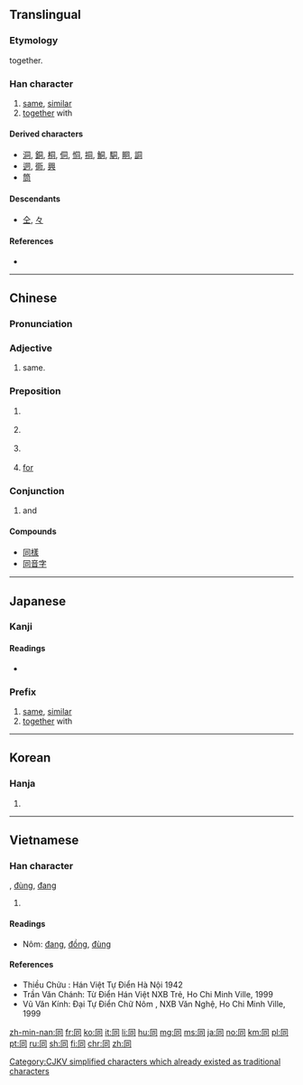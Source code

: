 <!--{{also|仝|衕}}-->
{{also|何|向|回|伺}}
==Translingual==
{{stroke order|type=animate}}
{{stroke order|strokes=6}}

===Etymology===
{{Han etyl}}
{{Han compound|凡|口|t1=all|t2=mouth|ls=ic}} together.

===Han character===
{{Han char|rn=30|rad=口|as=03|sn=6|four=7722<sub>0</sub>|canj=月一口 (BMR)|ids=⿵冂𠮛}}

# [[same]], [[similar]]
# [[together]] with

====Derived characters====
<!-- sorted by where this component is placed: right, middle, bottom -->
* [[洞]], [[銅]], [[桐]], [[侗]], [[恫]], [[挏]], [[鮦]], [[駧]], [[眮]], [[詷]]
* [[迵]], [[衕]], [[興]]
* [[筒]]

====Descendants====
* [[仝]], [[々]]

====References====
* {{Han ref|kx=0175.060|dkj=03294|dj=0389.060|hdz=10578.010|uh=540C|ud=21516|bh=A650|bd=42576}}

----

==Chinese==
{{zh-hanzi-box|同|同/[[衕]]}}

===Pronunciation===
{{zh-pron
|m=tóng
|c=dung6,tung4
|h=pfs=thùng
|mn=tâng/tông
|mc=y
|oc=y
|ma=
|cat=a
}}

===Adjective===
{{zh-adj}}
# same.
#:{{zh-usex|同 一個 世界，同 一個 夢想。|One World, One Dream. (literally "The '''Same''' World, The '''Same''' Dream")}}

===Preposition===
{{zh-prep}}
# {{non-gloss definition|Indicating accompany.}}
#:{{zh-usex|我 同 你 去|I am going '''with''' you.}}
# {{non-gloss definition|Indicating relationship.}}
#:{{zh-usex|他 同 這 件 事 無關。|He has nothing to do '''with''' this.}}
# {{non-gloss definition|Indicating comparison.}}
#:{{zh-usex|今年 的 氣候 同 往年 不 一樣。|The climate this year is different '''from''' which of the past.}}
# {{cx|Cantonese|lang=zh}} [[for]]
#: {{zh-usex|同 我 攞{lo2} 一 罐 甜酸醬，唔該。|Please get me some sweet-and-sour sauce.|C}}

===Conjunction===
{{zh-con}}
#and

====Compounds====
* [[同樣]]
* [[同音字]]

----

==Japanese==

===Kanji===
{{ja-kanji|grade=2|rs=口03}}

====Readings====
* {{ja-readings|goon=[[づう]] (zū)|kanon=[[とう]] (tō)|kanyoon=[[どう]] (dō)|kun=[[おなじ]] (onaji), [[ともに]] (tomoni), [[ともにする]] (tomonisuru)}}

===Prefix===
{{ja-pos|k|prefix|hira=どう|rom=dō-|hidx=とう'}} 

# [[same]], [[similar]]
# [[together]] with

----

==Korean==

===Hanja===
{{ko-hanja|hangeul=동|rv=dong|mr=tong}}

# {{defn|lang=ko|sort=口03}}

----

==Vietnamese==

===Han character===
{{vi-hantu|[[đồng]]|rs=口03}}, [[đùng]], [[đang]]
# {{defn|lang=vi|sort=口03}}

====Readings====
*Nôm: [[đang]], [[đồng]], [[đùng]]

====References====
* Thiều Chửu : Hán Việt Tự Điển  Hà Nội 1942
* Trần Văn Chánh: Từ Điển Hán Việt NXB Trẻ, Ho Chi Minh Ville, 1999
* Vũ Văn Kính: Đại Tự Điển Chữ Nôm , NXB Văn Nghệ, Ho Chi Minh Ville, 1999

[[Category:CJKV simplified characters which already existed as traditional characters]]

[[zh-min-nan:同]]
[[fr:同]]
[[ko:同]]
[[it:同]]
[[li:同]]
[[hu:同]]
[[mg:同]]
[[ms:同]]
[[ja:同]]
[[no:同]]
[[km:同]]
[[pl:同]]
[[pt:同]]
[[ru:同]]
[[sh:同]]
[[fi:同]]
[[chr:同]]
[[zh:同]]